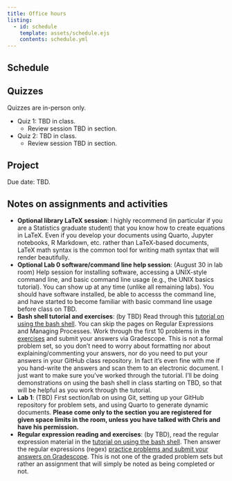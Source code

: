 ```yaml
---
title: Office hours
listing:
  - id: schedule
    template: assets/schedule.ejs
    contents: schedule.yml
---
```


## Schedule

::: {#schedule}
:::


## Quizzes

Quizzes are in-person only. 

- Quiz 1: TBD in class.
  - Review session TBD in section.
- Quiz 2: TBD in class.
  - Review session TBD in section.

## Project

Due date: TBD.

## Notes on assignments and activities

- **Optional library LaTeX session**: I highly recommend (in particular if you are a Statistics graduate student) that you know how to create equations in LaTeX. Even if you develop your documents using Quarto, Jupyter notebooks, R Markdown, etc. rather than LaTeX-based documents, LaTeX math syntax is the common tool for writing math syntax that will render beautifully. 
- **Optional Lab 0 software/command line help session**: (August 30 in lab room) Help session for installing software, accessing a UNIX-style command line, and basic command line usage (e.g., the UNIX basics tutorial). You can show up at any time (unlike all remaining labs). You should have software installed, be able to accesss the command line, and have started to become familiar with basic command line usage before class on TBD.
- **Bash shell tutorial and exercises**: (by TBD) Read through this [tutorial on using the bash shell](https://berkeley-scf.github.io/tutorial-using-bash). You can skip the pages on Regular Expressions and Managing Processes. Work through the first 10 problems in the [exercises](https://berkeley-scf.github.io/tutorial-using-bash/exercises) and submit your answers via Gradescope. This is not a formal problem set, so you don't need to worry about formatting nor about explaining/commenting your answers, nor do you need to put your answers in your GitHub class repository. In fact it's even fine with me if you hand-write the answers and scan them to an electronic document. I just want to make sure you've worked through the tutorial. I'll be doing demonstrations on using the bash shell in class starting on TBD, so that will be helpful as you work through the tutorial.
- **Lab 1**: (TBD) First section/lab on using Git, setting up your GitHub repository for problem sets, and using Quarto to generate dynamic documents. **Please come only to the section you are registered for given space limits in the room, unless you have talked with Chris and have his permission.** 
- **Regular expression reading and exercises**: (by TBD), read the regular expression material in the [tutorial on using the bash shell](https://berkeley-scf.github.io/tutorial-using-bash/regex). Then answer the regular expressions (regex) [practice problems and submit your answers on Gradescope](ps/regex). This is not one of the graded problem sets but rather an assignment that will simply be noted as being completed or not.


